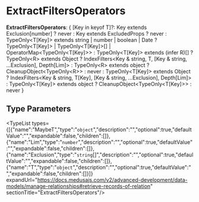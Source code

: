 
# ExtractFiltersOperators

 **ExtractFiltersOperators**: &#123; [Key in keyof T]?: Key extends Exclusion[number] ? never : Key extends ExcludedProps ? never : TypeOnly&#60;T[Key]&#62; extends string \| number \| boolean \| Date ? TypeOnly&#60;T[Key]&#62; \| TypeOnly&#60;T[Key]&#62;[] \| OperatorMap&#60;TypeOnly&#60;T[Key]&#62;&#62; : TypeOnly&#60;T[Key]&#62; extends (infer R)[] ? TypeOnly&#60;R&#62; extends Object ? IndexFilters&#60;Key & string, T, [Key & string, ...Exclusion], Depth[Lim]&#62; : TypeOnly&#60;R&#62; extends object ? CleanupObject&#60;TypeOnly&#60;R&#62;&#62; : never : TypeOnly&#60;T[Key]&#62; extends Object ? IndexFilters&#60;Key & string, T[Key], [Key & string, ...Exclusion], Depth[Lim]&#62; : TypeOnly&#60;T[Key]&#62; extends object ? CleanupObject&#60;TypeOnly&#60;T[Key]&#62;&#62; : never &#125;

## Type Parameters

<TypeList types={[{"name":"MaybeT","type":"`object`","description":"","optional":true,"defaultValue":"","expandable":false,"children":[]},{"name":"Lim","type":"`number`","description":"","optional":true,"defaultValue":"","expandable":false,"children":[]},{"name":"Exclusion","type":"`string`[]","description":"","optional":true,"defaultValue":"","expandable":false,"children":[]},{"name":"T","type":"`object`","description":"","optional":true,"defaultValue":"","expandable":false,"children":[]}]} expandUrl="https://docs.medusajs.com/v2/advanced-development/data-models/manage-relationships#retrieve-records-of-relation" sectionTitle="ExtractFiltersOperators"/>
